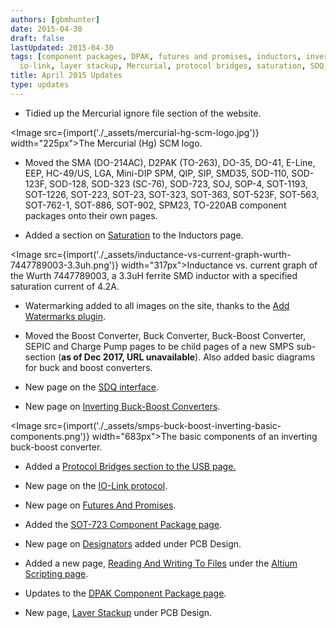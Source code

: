 ```yaml
---
authors: [gbmhunter]
date: 2015-04-30
draft: false
lastUpdated: 2015-04-30
tags: [component packages, DPAK, futures and promises, inductors, inverting buck-boost,
  io-link, layer stackup, Mercurial, protocol bridges, saturation, SDQ, SMPS, watermarks]
title: April 2015 Updates
type: updates
---
```


* Tidied up the Mercurial ignore file section of the website.

<Image src={import('./_assets/mercurial-hg-scm-logo.jpg')} width="225px">The Mercurial (Hg) SCM logo.</Image>

* Moved the SMA (DO-214AC), D2PAK (TO-263), DO-35, DO-41, E-Line, EEP, HC-49/US, LGA, Mini-DIP SPM, QIP, SIP, SMD35, SOD-110, SOD-123F, SOD-128, SOD-323 (SC-76), SOD-723, SOJ, SOP-4, SOT-1193, SOT-1226, SOT-223, SOT-23, SOT-323, SOT-363, SOT-523F, SOT-563, SOT-762-1, SOT-886, SOT-902, SPM23, TO-220AB component packages onto their own pages.

* Added a section on [Saturation](/electronics/components/inductors#saturation-current) to the Inductors page.

<Image src={import('./_assets/inductance-vs-current-graph-wurth-7447789003-3.3uh.png')} width="317px">Inductance vs. current graph of the Wurth 7447789003, a 3.3uH ferrite SMD inductor with a specified saturation current of 4.2A.</Image>

* Watermarking added to all images on the site, thanks to the [Add Watermarks plugin](https://wordpress.org/plugins/add-watermark/).

* Moved the Boost Converter, Buck Converter, Buck-Boost Converter, SEPIC and Charge Pump pages to be child pages of a new SMPS sub-section (**as of Dec 2017, URL unavailable**). Also added basic diagrams for buck and boost converters.

* New page on the [SDQ interface](/electronics/communication-protocols/sdq-protocol).

* New page on [Inverting Buck-Boost Converters](/electronics/components/power-regulators/switch-mode-power-supplies-smps/inverting-buck-boost-converters/).

<Image src={import('./_assets/smps-buck-boost-inverting-basic-components.png')} width="683px">The basic components of an inverting buck-boost converter.</Image>

* Added a [Protocol Bridges section to the USB page.](/electronics/communication-protocols/usb-protocol#protocol-bridges)

* New page on the [IO-Link protocol](/electronics/communication-protocols/io-link-protocol).

* New page on [Futures And Promises](/programming/design-patterns/futures-and-promises).

* Added the [SOT-723 Component Package page](/pcb-design/component-packages/sot-723-component-package).

* New page on [Designators](/pcb-design/designators) added under PCB Design.

* Added a new page, [Reading And Writing To Files](/electronics/general/altium/altium-scripting-and-using-the-api/reading-and-writing-to-files) under the [Altium Scripting page](/electronics/general/altium/altium-scripting-and-using-the-api).

* Updates to the [DPAK Component Package page](/pcb-design/component-packages/dpack-component-package).

* New page, [Layer Stackup](/pcb-design/layer-stackup) under PCB Design.
